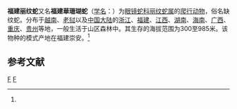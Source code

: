 {{Speciesbox
| taxon = Sinomicrurus kelloggi
| binomial_authority = (Pope, 1928)<ref name='id4738'>{{cite web| url =http://www.bioinfo.cn/db05/BjdwSpecies.php?action=view&id=4738| title =福建丽纹蛇| work =《中国动物物种编目数据库》| publisher =中国科学院微生物研究所| author =中国科学院动物研究所| accessdate =2009-04-11| deadurl =yes| archiveurl =https://web.archive.org/web/20160305061320/http://www.bioinfo.cn/db05/BjdwSpecies.php?action=view&id=4738| archivedate =2016-03-05}}</ref>
| synonyms = *''Calliophis kelloggi'' <small>(Pope, 1928)</small>
}}

'''福建丽纹蛇'''又名'''福建華珊瑚蛇'''（[[学名|学名]]：{{lang|la|''Sinomicrurus kelloggi''}}）为[[眼镜蛇科|眼镜蛇科]][[丽纹蛇属|丽纹蛇属]]的[[爬行动物|爬行动物]]，俗名缺纹蛇。分布于[[越南|越南]]、[[老挝|老挝]]以及[[中国大陆|中国大陆]]的[[浙江|浙江]]、[[福建|福建]]、[[江西|江西]]、[[湖南|湖南]]、[[海南|海南]]、[[广西|广西]]、[[重庆|重庆]]、[[贵州|贵州]]等地，一般生活于山区森林中。其生存的海拔范围为300至985米。该物种的模式产地在福建崇安。<ref name='id4738'/>

== 参考文献 ==
{{reflist}}

{{蛇类小作品}}
{{taxonbar}}
[[Category:_1928年描述的动物|F]]
[[Category:带纹赤蛇属|F]]